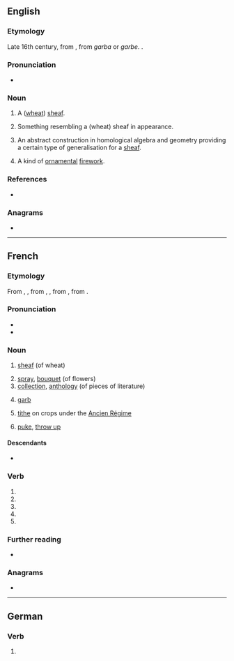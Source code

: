 {{also|gerbé|gërbë}}
==English==

===Etymology===
Late 16th century, from {{der|en|fr|gerbe}}, from {{etyl|frk|en}} ''garba'' or ''garbe''. {{doublet|en|garb}}.

===Pronunciation===
* {{IPA|en|/dʒɜːb/}}

===Noun===
{{en-noun}}
{{wikipedia}}

# {{lb|en|now|_|obsolete}} A ([[wheat]]) [[sheaf]].
# Something resembling a (wheat) sheaf in appearance. {{rfex|en}}
# {{lb|en|mathematics}} An abstract construction in homological algebra and geometry providing a certain type of generalisation for a [[sheaf]].
# {{lb|en|pyrotechnics}} A kind of [[ornamental]] [[firework]].
#: {{rfquotek|en|Farrow}}

===References===
* {{R:OED}}

===Anagrams===
* {{anagrams|en|a=beegr|Gebre|Grebe|grebe}}

----

==French==

===Etymology===
From {{etyl|frm|fr}} {{m|frm|gerbe}}, {{m|frm|garbe}}, from {{etyl|fro|fr}} {{m|fro|garbe}}, {{m|fro|jarbe}}, from {{der|fr|frk|*garba}}, from {{etyl|gem-pro|fr}} {{m|gem-pro|*garbō}}.

===Pronunciation===
* {{fr-IPA}}
* {{audio|fr|Fr-gerbe.ogg|Audio}}

===Noun===
{{fr-noun|f}}

# {{lb|fr|agriculture}} [[sheaf]] (of wheat)
# [[spray]], [[bouquet]] (of flowers)
# [[collection]], [[anthology]] (of pieces of literature)
# {{lb|fr|heraldry}} [[garb]]
# {{lb|fr|historical}} [[tithe]] on crops under the [[Ancien Régime]]
# {{lb|fr|slang}} [[puke]], [[throw up]] {{gloss|vomit}}

====Descendants====
* {{desc|en|gerbe|bor=1}}

===Verb===
{{head|fr|verb form}}

# {{inflection of|fr|gerber||1|s|pres|indc}}
# {{inflection of|fr|gerber||3|s|pres|indc}}
# {{inflection of|fr|gerber||1|s|pres|subj}}
# {{inflection of|fr|gerber||3|s|pres|subj}}
# {{inflection of|fr|gerber||2|s|impr}}

===Further reading===
* {{R:TLFi}}

===Anagrams===
* {{l|fr|berge}}

----

==German==

===Verb===
{{head|de|verb form}}

# {{verb form of|de|gerben||1|s|pres|;|1//3|s|sub|I|;|s|imp}}